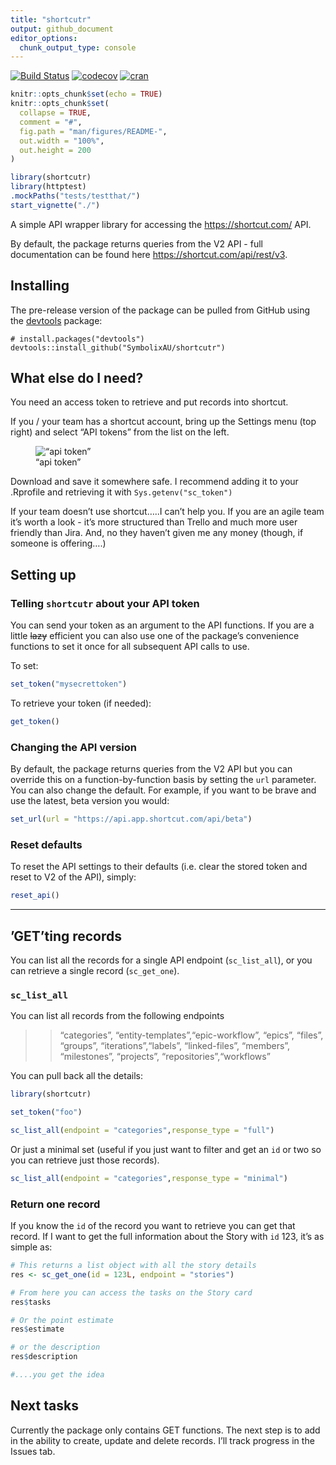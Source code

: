 ```yaml
---
title: "shortcutr"
output: github_document
editor_options: 
  chunk_output_type: console
---
```


[![Build Status](https://travis-ci.org/SymbolixAU/shortcutr.png?branch=master)](https://travis-ci.org/SymbolixAU/shortcutr)  [![codecov](https://codecov.io/gh/SymbolixAU/shortcutr/branch/master/graph/badge.svg)](https://codecov.io/gh/SymbolixAU/shortcutr)
[![cran](https://www.r-pkg.org/badges/version-last-release/shortcutr)](https://cran.r-project.org/package=shortcutr)

```r
knitr::opts_chunk$set(echo = TRUE)
knitr::opts_chunk$set(
  collapse = TRUE,
  comment = "#",
  fig.path = "man/figures/README-",
  out.width = "100%",
  out.height = 200
)
```

```r
library(shortcutr)
library(httptest)
.mockPaths("tests/testthat/")
start_vignette("./")

```

A simple API wrapper library for accessing the [https://shortcut.com/](https://shortcut.com/) API. 

By default, the package returns queries from the V2 API - full documentation can be found here [https://shortcut.com/api/rest/v3](https://shortcut.com/api/rest/v3). 

## Installing

<!-- If you're putting `shortcutr` on CRAN, it can be installed with

    install.packages("shortcutr") -->

The pre-release version of the package can be pulled from GitHub using the [devtools](https://github.com/r-lib/devtools) package:

    # install.packages("devtools")
    devtools::install_github("SymbolixAU/shortcutr")

## What else do I need?

You need an access token to retrieve and put records into shortcut. 

If you / your team has a shortcut account, bring up the Settings menu (top right) and select "API tokens" from the list on the left.  

!["api token"](man/figures/shortcut_api_token.png)

Download and save it somewhere safe.  I recommend adding it to your .Rprofile and retrieving it with `Sys.getenv("sc_token")`

If your team doesn't use shortcut.....I can't help you.  If you are an agile team it's worth a look - it's more structured than Trello and much more user friendly than Jira.  And, no they haven't given me any money (though, if someone is offering....)

## Setting up

### Telling `shortcutr` about your API token

You can send your token as an argument to the API functions. 
If you are a little ~~lazy~~ efficient you can also use one of the package's convenience functions to set it once for all subsequent API calls to use.

To set: 

```r

set_token("mysecrettoken")

```

To retrieve your token (if needed):

```r

get_token()

```

### Changing the API version

By default, the package returns queries from the V2 API but you can override this on a function-by-function basis by setting the `url` parameter.  You can also change the default.  For example, if you want to be brave and use the latest, beta version you would:

```r

set_url(url = "https://api.app.shortcut.com/api/beta")

```

### Reset defaults

To reset the API settings to their defaults (i.e. clear the stored token and reset to V2 of the API), simply:

```r

reset_api()

```

---

## 'GET'ting records

You can list all the records for a single API endpoint (`sc_list_all`), or you can retrieve a single record (`sc_get_one`).

### `sc_list_all`

You can list all records from the following endpoints


>> "categories", "entity-templates","epic-workflow", "epics", "files", "groups", "iterations","labels", "linked-files", "members", "milestones", "projects", "repositories","workflows"


You can pull back all the details:

```r
library(shortcutr)

set_token("foo")

sc_list_all(endpoint = "categories",response_type = "full")

```

Or just a minimal set (useful if you just want to filter and get an `id` or two so you can retrieve just those records).

```r

sc_list_all(endpoint = "categories",response_type = "minimal")

```

### Return one record

If you know the `id` of the record you want to retrieve you can get that record.  If I want to get the full information about the Story with `id` 123, it's as simple as:

```r
# This returns a list object with all the story details
res <- sc_get_one(id = 123L, endpoint = "stories")

# From here you can access the tasks on the Story card
res$tasks

# Or the point estimate
res$estimate

# or the description
res$description

#....you get the idea

```


## Next tasks

Currently the package only contains GET functions.  The next step is to add in the ability to create, update and delete records.  I'll track progress in the Issues tab.
